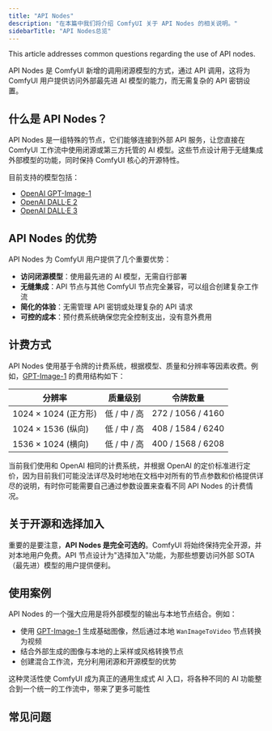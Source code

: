 ```yaml
---
title: "API Nodes"
description: "在本篇中我们将介绍 ComfyUI 关于 API Nodes 的相关说明。"
sidebarTitle: "API Nodes总览"
---
```



This article addresses common questions regarding the use of API nodes.

<Faq/>

API Nodes 是 ComfyUI 新增的调用闭源模型的方式，通过 API 调用，这将为 ComfyUI 用户提供访问外部最先进 AI 模型的能力，而无需复杂的 API 密钥设置。

## 什么是 API Nodes？

API Nodes 是一组特殊的节点，它们能够连接到外部 API 服务，让您直接在 ComfyUI 工作流中使用闭源或第三方托管的 AI 模型。这些节点设计用于无缝集成外部模型的功能，同时保持 ComfyUI 核心的开源特性。

目前支持的模型包括：
- [OpenAI GPT-Image-1](/zh-CN/tutorials/api-nodes/openai/gpt-image-1)
- [OpenAI DALL·E 2](/zh-CN/tutorials/api-nodes/openai/dall-e-2)
- [OpenAI DALL·E 3](/zh-CN/tutorials/api-nodes/openai/dall-e-3)

<Requirements/>

## API Nodes 的优势

API Nodes 为 ComfyUI 用户提供了几个重要优势：

- **访问闭源模型**：使用最先进的 AI 模型，无需自行部署
- **无缝集成**：API 节点与其他 ComfyUI 节点完全兼容，可以组合创建复杂工作流
- **简化的体验**：无需管理 API 密钥或处理复杂的 API 请求
- **可控的成本**：预付费系统确保您完全控制支出，没有意外费用

## 计费方式

API Nodes 使用基于令牌的计费系统，根据模型、质量和分辨率等因素收费。例如，[GPT-Image-1](/zh-CN/tutorials/api-nodes/openai/gpt-image-1) 的费用结构如下：

| 分辨率 | 质量级别 | 令牌数量 |
| --- | --- | --- |
| 1024 × 1024 (正方形) | 低 / 中 / 高 | 272 / 1056 / 4160 |
| 1024 × 1536 (纵向) | 低 / 中 / 高 | 408 / 1584 / 6240 |
| 1536 × 1024 (横向) | 低 / 中 / 高 | 400 / 1568 / 6208 |

当前我们使用和 OpenAI 相同的计费系统，并根据 OpenAI 的定价标准进行定价，因为目前我们可能没法详尽及时地地在文档中对所有的节点参数和价格提供详尽的说明，有时你可能需要自己通过参数设置来查看不同 API Nodes 的计费情况。

## 关于开源和选择加入

重要的是要注意，**API Nodes 是完全可选的**。ComfyUI 将始终保持完全开源，并对本地用户免费。API 节点设计为"选择加入"功能，为那些想要访问外部 SOTA（最先进）模型的用户提供便利。

## 使用案例

API Nodes 的一个强大应用是将外部模型的输出与本地节点结合。例如：

- 使用 [GPT-Image-1](/zh-CN/tutorials/api-nodes/openai/gpt-image-1) 生成基础图像，然后通过本地 `WanImageToVideo` 节点转换为视频
- 结合外部生成的图像与本地的上采样或风格转换节点
- 创建混合工作流，充分利用闭源和开源模型的优势

这种灵活性使 ComfyUI 成为真正的通用生成式 AI 入口，将各种不同的 AI 功能整合到一个统一的工作流中，带来了更多可能性

## 常见问题

<Faq/>